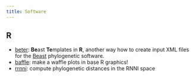 ```yaml
---
title: Software
---
```


## R

* [beter](https://biods.github.io/beter/): **Be**ast **Te**mplates in **R**, another way how to create input XML files for the [Beast](https://github.com/CompEvol/beast2) phylogenetic software.
* [baffle](https://j-moravec.github.io/baffle/): make a waffle plots in base R graphics! 
* [rrnni](https://rrnni.biods.org/): compute phylogenetic distances in the RNNI space

